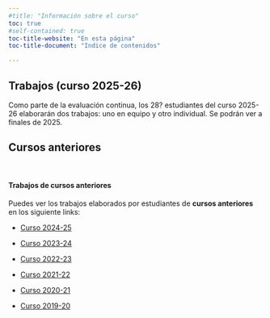 ```yaml
---
#title: "Información sobre el curso"
toc: true
#self-contained: true
toc-title-website: "En esta página"
toc-title-document: "Indice de contenidos"

---
```


## Trabajos (curso 2025-26)

Como parte de la evaluación continua, los 28? estudiantes del curso 2025-26 elaborarán dos trabajos: uno en equipo y otro individual. Se podrán ver a finales de 2025.


## Cursos anteriores

<br>

::: {.callout-note collapse="false" appearance="default" icon="false"}
#### Trabajos de cursos anteriores


Puedes ver los trabajos elaborados por estudiantes de **cursos anteriores** en los siguiente links:

   - [Curso 2024-25](./mas-cosas/07-trabajos_2024-25.html){target="_blank"}

   - [Curso 2023-24](./mas-cosas/07-trabajos_2023-24.html){target="_blank"}

   - [Curso 2022-23](./mas-cosas/07-trabajos_2022-23.html){target="_blank"}
   
   - [Curso 2021-22](./mas-cosas/07-trabajos_2021-22.html){target="_blank"}
   
   - [Curso 2020-21](./mas-cosas/07-trabajos_2020-21.html){target="_blank"}
   
   - [Curso 2019-20](./mas-cosas/07-trabajos_2019-20.html){target="_blank"}

:::


